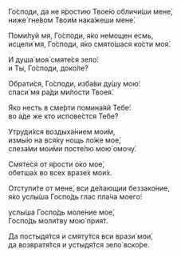 Го́споди, да не я́ростию Твое́ю обличи́ши мене́,  
ниже́ гне́вом Твои́м нака́жеши мене́.

Поми́луй мя, Го́споди, я́ко не́мощен есмь,  
исцели́ мя, Го́споди, я́ко смято́шася ко́сти моя́.

И душа́ моя́ смяте́ся зело́:  
и Ты, Го́споди, доко́ле?

Обрати́ся, Го́споди, изба́ви ду́шу мою́:  
спаси́ мя ра́ди ми́лости Твоея́.

Яко несть в сме́рти помина́яй Тебе́:  
во а́де же кто испове́стся Тебе́?

Утруди́хся воздыха́нием мои́м,  
измы́ю на вся́ку нощь ло́же мое́,  
слеза́ми мои́ми посте́лю мою́ омочу́.

Смяте́ся от я́рости о́ко мое́,  
обетша́х во всех вразе́х мои́х.

Отступи́те от мене́, вси де́лающии беззако́ние,  
я́ко услы́ша Госпо́дь глас пла́ча моего́:

услы́ша Госпо́дь моле́ние мое́,  
Госпо́дь моли́тву мою́ прия́т.

Да постыдя́тся и смяту́тся вси врази́ мои́,  
да возвратя́тся и устыдя́тся зело́ вско́ре.
